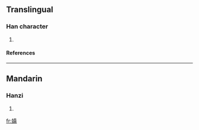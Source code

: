 ==Translingual==
===Han character===
{{Han char|rn=38|rad=女|as=10|sn=13|four=|canj=女十月金 (VJBC)}}
# {{defn|Han|sort=女10}}
====References====
{{Han ref|kx=0268.350|dkj=06604|hdz=21072.140|uh=5AC3|ud=23235}}

----
==Mandarin==
===Hanzi===
{{cmn-hanzi|pin=[[zhēn]] ([[zhen1]])|wg=chen<sup>1</sup>}}
# {{defn|Mandarin}}

[[fr:嫃]]
